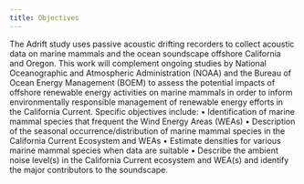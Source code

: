 ```yaml
---
title: Objectives
---
```

The Adrift study uses passive acoustic drifting recorders to collect acoustic data on marine mammals and the ocean soundscape offshore California and Oregon. This work will complement ongoing studies by National Oceanographic and Atmospheric Administration (NOAA) and the Bureau of Ocean Energy Management (BOEM) to assess the potential impacts of offshore renewable energy activities on marine mammals in order to inform environmentally responsible management of renewable energy efforts in the California Current.
Specific objectives include:
•	Identification of marine mammal species that frequent the Wind Energy Areas (WEAs)
•	Description of the seasonal occurrence/distribution of marine mammal species in the California Current Ecosystem and WEAs
•	Estimate densities for various marine mammal species when data are suitable
•	Describe the ambient noise level(s) in the California Current ecosystem and WEA(s) and identify the major contributors to the soundscape.
